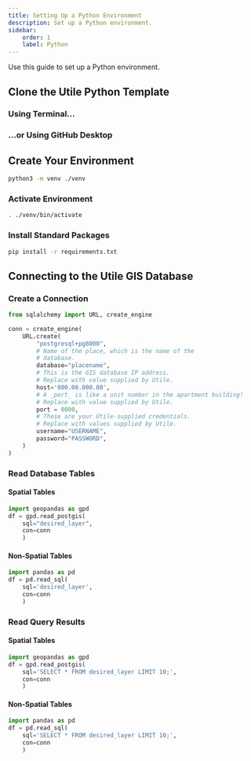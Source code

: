 ```yaml
---
title: Setting Up a Python Environment
description: Set up a Python environment.
sidebar:
    order: 1
    label: Python
---
```


Use this guide to set up a Python environment.

## Clone the Utile Python Template

### Using Terminal...

### ...or Using GitHub Desktop

## Create Your Environment

```bash
python3 -m venv ./venv
```

### Activate Environment

```bash
. ./venv/bin/activate
```

### Install Standard Packages

```bash
pip install -r requirements.txt
```

## Connecting to the Utile GIS Database

### Create a Connection

```python
from sqlalchemy import URL, create_engine

conn = create_engine(
    URL.create(
        "postgresql+pg8000",
        # Name of the place, which is the name of the
        # database.
        database="placename",
        # This is the GIS database IP address.
        # Replace with value supplied by Utile.
        host='000.00.000.00',
        # A _port_ is like a unit number in the apartment building!
        # Replace with value supplied by Utile.
        port = 0000,
        # These are your Utile-supplied credentials.
        # Replace with values supplied by Utile.
        username="USERNAME",
        password="PASSWORD",
    )
)
```

### Read Database Tables

#### Spatial Tables

```python
import geopandas as gpd
df = gpd.read_postgis(
    sql="desired_layer", 
    con=conn
    )
```

#### Non-Spatial Tables

```python
import pandas as pd
df = pd.read_sql(
    sql='desired_layer', 
    con=conn
    )
```

### Read Query Results

#### Spatial Tables

```python
import geopandas as gpd
df = gpd.read_postgis(
    sql='SELECT * FROM desired_layer LIMIT 10;', 
    con=conn
    )
```


#### Non-Spatial Tables

```python
import pandas as pd
df = pd.read_sql(
    sql='SELECT * FROM desired_layer LIMIT 10;', 
    con=conn
    )
```

